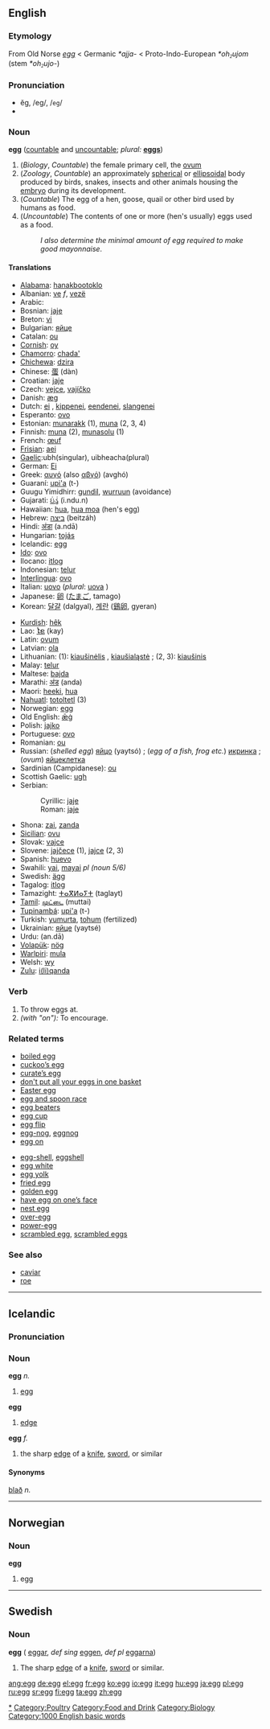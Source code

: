 {{wikipedia}}
==English==

===Etymology===
From Old Norse ''[[egg#Old Norse|egg]]'' < Germanic ''*ajja-'' < Proto-Indo-European ''*oh<font size="-2"><sub>2</sub></font>ujom'' (stem ''*oh<font size="-2"><sub>2</sub></font>ujo-'')

===Pronunciation===
*ĕg, /eg/, /<tt>eg</tt>/
*{{audio|en-us-egg.ogg|Audio (US)}}

===Noun===
'''egg''' ([[countable]] and [[uncountable]]; ''plural:'' '''[[eggs]]''')

# (''Biology'', ''Countable'') the female primary cell, the [[ovum]]
# (''Zoology'', ''Countable'') an approximately [[spherical]] or [[ellipsoidal]] body produced by birds, snakes, insects and other animals housing the [[embryo]] during its development.
# (''Countable'') The egg of a hen, goose, quail or other bird used by humans as food.
# (''Uncountable'') The contents of one or more (hen's usually) eggs used as a food.
#:''I also determine the minimal amount of egg required to make good mayonnaise''.

====Translations====
{{top}}
*[[Alabama]]: [[hanakbootoklo]]
*Albanian: [[ve]] ''f'', [[vezë]] {{f}}
*Arabic: {{ARchar|[[بيضة]]}}
*Bosnian: [[jaje#Bosnian|jaje]] {{n}}
*Breton: [[vi]] {{m}}
*Bulgarian: [[яйце]]
*Catalan: [[ou]] {{m}}
*[[Cornish]]: [[oy]] {{m}}
*[[Chamorro]]: [[chada']]
*[[Chichewa]]: [[dzira]]
*Chinese: [[蛋]] (dàn)
*Croatian: [[jaje#Croatian|jaje]] {{n}}
*Czech: [[vejce]], [[vajíčko]] {{n}}
*Danish: [[æg]] {{n}}
*Dutch: [[ei]] {{n}}, [[kippenei]], [[eendenei]], [[slangenei]]
*Esperanto: [[ovo]]
*Estonian: [[munarakk]] (1), [[muna]] (2, 3, 4)
*Finnish: [[muna]] (2), [[munasolu]] (1)
*French: [[œuf]] {{m}}
*[[Frisian]]: [[aei]]
*[[Gaelic]]:ubh(singular), uibheacha(plural)
*German: [[Ei]] {{n}}
*Greek: [[αυγό]] (also [[αβγό]]) (avghó)
*Guaraní: [[upi'a]] (t-)
*Guugu Yimidhirr: [[gundil]], [[wurruun]] (avoidance)
*Gujarati: [[ઇંડું]] (i.ndu.n)
*Hawaiian: [[hua]], [[hua moa]] (hen's egg)
*Hebrew: [[ביצה]] {{f}} (beitzáh)
*Hindi: [[अंडा]] (a.ndā)
*Hungarian: [[tojás]]
*Icelandic: [[egg#Icelandic|egg]]  {{n}}
*[[Ido]]: [[ovo]]
*Ilocano: [[itlog]]
*Indonesian: [[telur]]
*[[Interlingua]]: [[ovo]]
*Italian: [[uovo]] {{m}} (''plural'': [[uova]] {{f}})
*Japanese: [[卵]] ([[たまご]], tamago)
*Korean: [[달걀]] (dalgyal), [[계란]] ([[鷄卵]], gyeran)
{{mid}}
*[[Kurdish]]: [[hêk]] {{f}}
*Lao: [[ໄຂ]] (kay)
*Latin: [[ovum]] {{n}}
*Latvian: [[ola]]
*Lithuanian: (1): [[kiaušinėlis]] {{m}}, [[kiaušialąstė]] {{f}}; (2, 3): [[kiaušinis]] {{m}}
*Malay: [[telur]]
*Maltese: [[bajda]]
*Marathi: [[अंड]] (anda)
*Maori: [[heeki]], [[hua]]
*[[Nahuatl]]: [[totoltetl]] (3)
*Norwegian: [[egg#Norwegian|egg]] {{n}}
*Old English: [[æg|ǣġ]]
*Polish: [[jajko]]
*Portuguese: [[ovo]] {{m}}
*Romanian: [[ou]] {{n}}
*Russian: (''shelled egg'') [[яйцо]] (yaytsó) {{n}}; (''egg of a fish, frog etc.'') [[икринка]] {{f}}; (''ovum'') [[яйцеклетка]] {{f}} 
*Sardinian (Campidanese): [[ou]] {{m}}
*Scottish Gaelic: [[ugh]] {{f}}
*Serbian:
*:Cyrillic: [[јаје#Serbian|јаје]] {{n}}
*:Roman: [[jaje#Serbian|jaje]] {{n}}
*Shona: [[zai]], [[zanda]]
*[[Sicilian]]: [[ovu]] {{m}}
*Slovak: [[vajce]] {{n}}
*Slovene: [[jajčece]] {{n}} (1), [[jajce]] {{n}} (2, 3)
*Spanish: [[huevo]] {{m}}
*Swahili: [[yai]], [[mayai]] ''pl (noun 5/6)''
*Swedish: [[ägg]] {{n}}
*Tagalog: [[itlog]]
*Tamazight: [[ⵜⴰⴳⵍⴰⵢⵜ]] (taglayt) {{f}}
*[[Tamil]]: [[முட்டை]] (muttai)
*[[Tupinambá]]: [[upi'a]] (t-)
*Turkish: [[yumurta]], [[tohum]] (fertilized)
*Ukrainian: [[яйце]] (yaytsé) {{n}}
*Urdu: {{URchar|[[انڈا]]}} (an.dā)
*[[Volapük]]: [[nög]]
*[[Warlpiri]]: [[mula]]
*Welsh: [[wy]]
*[[Zulu]]: [[i(li)qanda]]
{{bottom}}

===Verb===
{{en-infl-reg-consonant|egg||}}

# To throw eggs at.
# ''(with "on"):'' To encourage.

===Related terms===
{{top}}
*[[boiled egg]]
*[[cuckoo's egg|cuckoo’s egg]]
*[[curate's egg|curate’s egg]]
*[[don't put all your eggs in one basket]]
*[[Easter egg]]
*[[egg and spoon race]]
*[[egg beaters]]
*[[egg cup]]
*[[egg flip]]
*[[egg-nog]], [[eggnog]]
*[[egg on]]
{{mid}}
*[[egg-shell]], [[eggshell]]
*[[egg white]]
*[[egg yolk]]
*[[fried egg]]
*[[golden egg]]
*[[have egg on one's face|have egg on one’s face]]
*[[nest egg]]
*[[over-egg]]
*[[power-egg]]
*[[scrambled egg]], [[scrambled eggs]]
{{bottom}}

===See also===
*[[caviar]]
*[[roe]]
[[Category:Eggs|*]][[Category:Poultry]]
[[Category:Food and Drink]]
[[Category:Biology]]
----

==Icelandic==
===Pronunciation===
{{IPA|[ˈɛɡ̊ː]}}

===Noun===
'''egg''' ''n.''

# [[#English|egg]]

'''egg''' {{f}}

# [[edge]]

{{is-decl-noun|egg|egg|eggi|eggs
|eggið|eggið|egginu|eggsins
|egg|egg|eggjum|eggja
|eggin|eggin|eggjunum|eggjanna}}

'''egg''' ''f.''

# the sharp [[edge]] of a [[knife]], [[sword]], or similar

{{is-decl-noun|egg|egg|egg|eggjar
|eggin|eggina|egginni|eggjarinnar
|eggjar|eggjar|eggjum|eggja
|eggjarnar|eggjarnar|eggjunum|eggjanna}}

====Synonyms====
[[blað]] ''n.''

----

==Norwegian==
===Noun===
'''egg'''

# egg

----

==Swedish==
===Noun===
'''egg''' {{c}} ({{p}} [[eggar]], ''def sing'' [[eggen]], ''def pl'' [[eggarna]])

# The sharp [[edge]] of a [[knife]], [[sword]] or similar.

[[Category:1000 English basic words]]

[[ang:egg]]
[[de:egg]]
[[el:egg]]
[[fr:egg]]
[[ko:egg]]
[[io:egg]]
[[it:egg]]
[[hu:egg]]
[[ja:egg]]
[[pl:egg]]
[[ru:egg]]
[[sr:egg]]
[[fi:egg]]
[[ta:egg]]
[[zh:egg]]